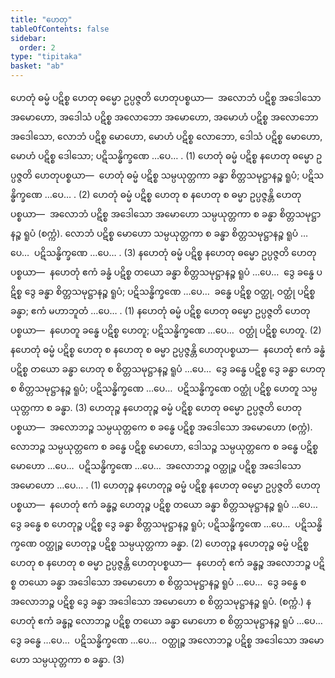 ```yaml
---
title: "ဟေတု"
tableOfContents: false
sidebar:
  order: 2
type: "tipitaka"
basket: "ab"
---
```



<DynamicBreadcrumb />

<Division number="1">

<Paragraph number="2">
ဟေတုံ ဓမ္မံ ပဋိစ္စ ဟေတု ဓမ္မော ဥပ္ပဇ္ဇတိ ဟေတုပစ္စယာ—  အလောဘံ ပဋိစ္စ အဒေါသော အမောဟော, အဒေါသံ ပဋိစ္စ အလောဘော အမောဟော, အမောဟံ ပဋိစ္စ အလောဘော အဒေါသော, လောဘံ ပဋိစ္စ မောဟော, မောဟံ ပဋိစ္စ လောဘော, ဒေါသံ ပဋိစ္စ မောဟော, မောဟံ ပဋိစ္စ ဒေါသော; ပဋိသန္ဓိက္ခဏေ …ပေ… . (1)
</Paragraph>

<Paragraph number="3">
ဟေတုံ ဓမ္မံ ပဋိစ္စ နဟေတု ဓမ္မော ဥပ္ပဇ္ဇတိ ဟေတုပစ္စယာ—  ဟေတုံ ဓမ္မံ ပဋိစ္စ သမ္ပယုတ္တကာ ခန္ဓာ စိတ္တသမုဋ္ဌာနဉ္စ ရူပံ; ပဋိသန္ဓိက္ခဏေ …ပေ… . (2)
</Paragraph>

<Paragraph number="4">
ဟေတုံ ဓမ္မံ ပဋိစ္စ ဟေတု စ နဟေတု စ ဓမ္မာ ဥပ္ပဇ္ဇန္တိ ဟေတုပစ္စယာ—  အလောဘံ ပဋိစ္စ အဒေါသော အမောဟော သမ္ပယုတ္တကာ စ ခန္ဓာ စိတ္တသမုဋ္ဌာနဉ္စ ရူပံ (စက္ကံ). လောဘံ ပဋိစ္စ မောဟော သမ္ပယုတ္တကာ စ ခန္ဓာ စိတ္တသမုဋ္ဌာနဉ္စ ရူပံ …ပေ…  ပဋိသန္ဓိက္ခဏေ …ပေ… . (3)
</Paragraph>

</Division>
<Division number="2">

<Paragraph number="5">
နဟေတုံ ဓမ္မံ ပဋိစ္စ နဟေတု ဓမ္မော ဥပ္ပဇ္ဇတိ ဟေတုပစ္စယာ—  နဟေတုံ ဧကံ ခန္ဓံ ပဋိစ္စ တယော ခန္ဓာ စိတ္တသမုဋ္ဌာနဉ္စ ရူပံ …ပေ…  ဒွေ ခန္ဓေ ပဋိစ္စ ဒွေ ခန္ဓာ စိတ္တသမုဋ္ဌာနဉ္စ ရူပံ; ပဋိသန္ဓိက္ခဏေ …ပေ…  ခန္ဓေ ပဋိစ္စ ဝတ္ထု, ဝတ္ထုံ ပဋိစ္စ ခန္ဓာ; ဧကံ မဟာဘူတံ …ပေ… . (1)
</Paragraph>

<Paragraph number="6">
နဟေတုံ ဓမ္မံ ပဋိစ္စ ဟေတု ဓမ္မော ဥပ္ပဇ္ဇတိ ဟေတုပစ္စယာ—  နဟေတူ ခန္ဓေ ပဋိစ္စ ဟေတူ; ပဋိသန္ဓိက္ခဏေ …ပေ…  ဝတ္ထုံ ပဋိစ္စ ဟေတူ. (2)
</Paragraph>

<Paragraph number="7">
နဟေတုံ ဓမ္မံ ပဋိစ္စ ဟေတု စ နဟေတု စ ဓမ္မာ ဥပ္ပဇ္ဇန္တိ ဟေတုပစ္စယာ—  နဟေတုံ ဧကံ ခန္ဓံ ပဋိစ္စ တယော ခန္ဓာ ဟေတု စ စိတ္တသမုဋ္ဌာနဉ္စ ရူပံ …ပေ…  ဒွေ ခန္ဓေ ပဋိစ္စ ဒွေ ခန္ဓာ ဟေတု စ စိတ္တသမုဋ္ဌာနဉ္စ ရူပံ; ပဋိသန္ဓိက္ခဏေ …ပေ…  ပဋိသန္ဓိက္ခဏေ ဝတ္ထုံ ပဋိစ္စ ဟေတူ သမ္ပယုတ္တကာ စ ခန္ဓာ. (3)
</Paragraph>

</Division>
<Division number="3">

<Paragraph number="8">
ဟေတုဉ္စ နဟေတုဉ္စ ဓမ္မံ ပဋိစ္စ ဟေတု ဓမ္မော ဥပ္ပဇ္ဇတိ ဟေတုပစ္စယာ—  အလောဘဉ္စ သမ္ပယုတ္တကေ စ ခန္ဓေ ပဋိစ္စ အဒေါသော အမောဟော (စက္ကံ). လောဘဉ္စ သမ္ပယုတ္တကေ စ ခန္ဓေ ပဋိစ္စ မောဟော, ဒေါသဉ္စ သမ္ပယုတ္တကေ စ ခန္ဓေ ပဋိစ္စ မောဟော …ပေ…  ပဋိသန္ဓိက္ခဏေ …ပေ…  အလောဘဉ္စ ဝတ္ထုဉ္စ ပဋိစ္စ အဒေါသော အမောဟော …ပေ… . (1)
</Paragraph>

<Paragraph number="9">
ဟေတုဉ္စ နဟေတုဉ္စ ဓမ္မံ ပဋိစ္စ နဟေတု ဓမ္မော ဥပ္ပဇ္ဇတိ ဟေတုပစ္စယာ—  နဟေတုံ ဧကံ ခန္ဓဉ္စ ဟေတုဉ္စ ပဋိစ္စ တယော ခန္ဓာ စိတ္တသမုဋ္ဌာနဉ္စ ရူပံ …ပေ…  ဒွေ ခန္ဓေ စ ဟေတုဉ္စ ပဋိစ္စ ဒွေ ခန္ဓာ စိတ္တသမုဋ္ဌာနဉ္စ ရူပံ; ပဋိသန္ဓိက္ခဏေ …ပေ…  ပဋိသန္ဓိက္ခဏေ ဝတ္ထုဉ္စ ဟေတုဉ္စ ပဋိစ္စ သမ္ပယုတ္တကာ ခန္ဓာ. (2)
</Paragraph>

<Paragraph number="10">
ဟေတုဉ္စ နဟေတုဉ္စ ဓမ္မံ ပဋိစ္စ ဟေတု စ နဟေတု စ ဓမ္မာ ဥပ္ပဇ္ဇန္တိ ဟေတုပစ္စယာ—  နဟေတုံ ဧကံ ခန္ဓဉ္စ အလောဘဉ္စ ပဋိစ္စ တယော ခန္ဓာ အဒေါသော အမောဟော စ စိတ္တသမုဋ္ဌာနဉ္စ ရူပံ …ပေ…  ဒွေ ခန္ဓေ စ အလောဘဉ္စ ပဋိစ္စ ဒွေ ခန္ဓာ အဒေါသော အမောဟော စ စိတ္တသမုဋ္ဌာနဉ္စ ရူပံ. (စက္ကံ.) နဟေတုံ ဧကံ ခန္ဓဉ္စ လောဘဉ္စ ပဋိစ္စ တယော ခန္ဓာ မောဟော စ စိတ္တသမုဋ္ဌာနဉ္စ ရူပံ …ပေ…  ဒွေ ခန္ဓေ …ပေ…  ပဋိသန္ဓိက္ခဏေ …ပေ…  ဝတ္ထုဉ္စ အလောဘဉ္စ ပဋိစ္စ အဒေါသော အမောဟော သမ္ပယုတ္တကာ စ ခန္ဓာ. (3)
</Paragraph>
</Division>